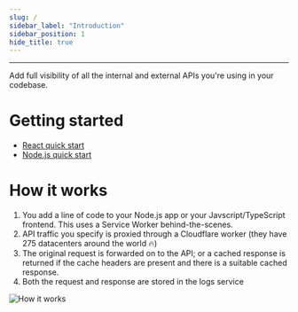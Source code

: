 ```yaml
---
slug: /
sidebar_label: "Introduction"
sidebar_position: 1
hide_title: true
---
```



<Logo width="250px" height="50px" />

---

Add full visibility of all the internal and external APIs you're using in your codebase.

# Getting started

- [React quick start](/react-quick-start)
- [Node.js quick start](/node-quick-start)

# How it works

1. You add a line of code to your Node.js app or your Javscript/TypeScript frontend. This uses a Service Worker behind-the-scenes.
2. API traffic you specify is proxied through a Cloudflare worker (they have 275 datacenters around the world 🔥)
3. The original request is forwarded on to the API; or a cached response is returned if the cache headers are present and there is a suitable cached response.
4. Both the request and response are stored in the logs service

![How it works](/img/how-it-works.png)

